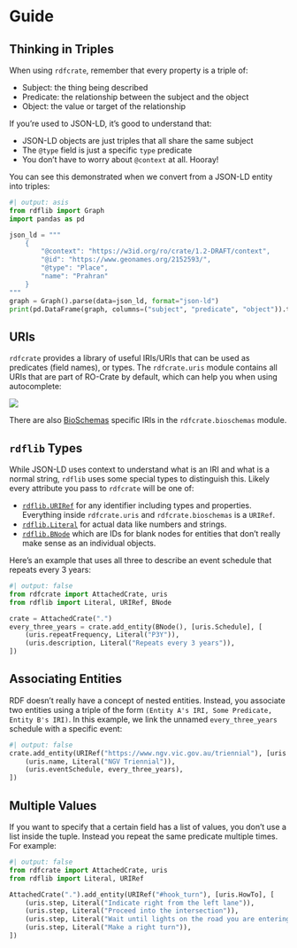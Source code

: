# Guide

## Thinking in Triples

When using `rdfcrate`, remember that every property is a triple of:

* Subject: the thing being described
* Predicate: the relationship between the subject and the object
* Object: the value or target of the relationship

If you're used to JSON-LD, it's good to understand that:

* JSON-LD objects are just triples that all share the same subject
* The `@type` field is just a specific `type` predicate
* You don't have to worry about `@context` at all. Hooray!

You can see this demonstrated when we convert from a JSON-LD entity into triples:

```python
#| output: asis
from rdflib import Graph
import pandas as pd

json_ld = """
    {
        "@context": "https://w3id.org/ro/crate/1.2-DRAFT/context",
        "@id": "https://www.geonames.org/2152593/",
        "@type": "Place",
        "name": "Prahran"
    }
"""
graph = Graph().parse(data=json_ld, format="json-ld")
print(pd.DataFrame(graph, columns=("subject", "predicate", "object")).to_markdown(index=False))
```

## URIs

`rdfcrate` provides a library of useful IRIs/URIs that can be used as predicates (field names), or types.
The `rdfcrate.uris` module contains all URIs that are part of RO-Crate by default, which can help you when using autocomplete:

![](media/autocomplete.png)

There are also [BioSchemas](https://bioschemas.org/) specific IRIs in the `rdfcrate.bioschemas` module.

## `rdflib` Types

While JSON-LD uses context to understand what is an IRI and what is a normal string, `rdflib` uses some special types to distinguish this. 
Likely every attribute you pass to `rdfcrate` will be one of:

* [`rdflib.URIRef`](https://rdflib.readthedocs.io/en/stable/apidocs/rdflib.html#rdflib.term.URIRef) for any identifier including types and properties. Everything inside `rdfcrate.uris` and `rdfcrate.bioschemas` is a `URIRef`.
* [`rdflib.Literal`](https://rdflib.readthedocs.io/en/stable/apidocs/rdflib.html#rdflib.term.Literal) for actual data like numbers and strings.
* [`rdflib.BNode`](https://rdflib.readthedocs.io/en/stable/apidocs/rdflib.html#rdflib.term.BNode) which are IDs for blank nodes for entities that don't really make sense as an individual objects.

Here's an example that uses all three to describe an event schedule that repeats every 3 years:
```python
#| output: false
from rdfcrate import AttachedCrate, uris
from rdflib import Literal, URIRef, BNode

crate = AttachedCrate(".")
every_three_years = crate.add_entity(BNode(), [uris.Schedule], [
    (uris.repeatFrequency, Literal("P3Y")),
    (uris.description, Literal("Repeats every 3 years")),
])
```

## Associating Entities

RDF doesn't really have a concept of nested entities. 
Instead, you associate two entities using a triple of the form `(Entity A's IRI, Some Predicate, Entity B's IRI)`.
In this example, we link the unnamed `every_three_years` schedule with a specific event:

```python
#| output: false
crate.add_entity(URIRef("https://www.ngv.vic.gov.au/triennial"), [uris.Event], [
    (uris.name, Literal("NGV Triennial")),
    (uris.eventSchedule, every_three_years),
])
```


## Multiple Values

If you want to specify that a certain field has a list of values, you don't use a list inside the tuple.
Instead you repeat the same predicate multiple times.
For example:

```python
#| output: false
from rdfcrate import AttachedCrate, uris
from rdflib import Literal, URIRef

AttachedCrate(".").add_entity(URIRef("#hook_turn"), [uris.HowTo], [
    (uris.step, Literal("Indicate right from the left lane")),
    (uris.step, Literal("Proceed into the intersection")),
    (uris.step, Literal("Wait until lights on the road you are entering are green")),
    (uris.step, Literal("Make a right turn")),
])
```
